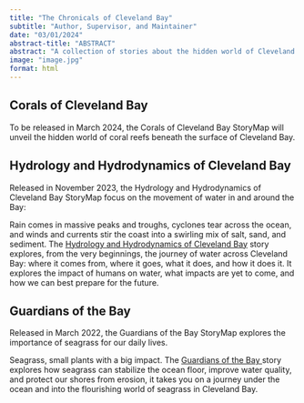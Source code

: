 ```yaml
---
title: "The Chronicals of Cleveland Bay"
subtitle: "Author, Supervisor, and Maintainer"
date: "03/01/2024"
abstract-title: "ABSTRACT"
abstract: "A collection of stories about the hidden world of Cleveland Bay. From coral reefs and seagrass meadows, to the dramatic twists and turns of hydrology and hydrodynamics, this page is your guide to the diverse wonders that lie beneath the surface."
image: "image.jpg"
format: html
---
```


::: {.callout-tip}
## Corals of Cleveland Bay
To be released in March 2024, the Corals of Cleveland Bay StoryMap will unveil the hidden world of coral reefs beneath the surface of Cleveland Bay.
:::



::: {.callout-tip}
## Hydrology and Hydrodynamics of Cleveland Bay

Released in November 2023, the Hydrology and Hydrodynamics of Cleveland Bay StoryMap focus on the movement of water in and around the Bay:

Rain comes in massive peaks and troughs, cyclones tear across the ocean, and winds and currents stir the coast into a swirling mix of salt, sand, and sediment. The <a href="https://storymaps.arcgis.com/stories/40fb1343dd8f4a8f9edc3b51e2346943" class="main-links"> Hydrology and Hydrodynamics of Cleveland Bay</a> story explores, from the very beginnings, the journey of water across Cleveland Bay: where it comes from, where it goes, what it does, and how it does it. It explores the impact of humans on water, what impacts are yet to come, and how we can best prepare for the future.
:::



::: {.callout-tip}
## Guardians of the Bay

Released in March 2022, the Guardians of the Bay StoryMap explores the importance of seagrass for our daily lives.

Seagrass, small plants with a big impact. The <a href="https://storymaps.arcgis.com/stories/1955ed7dd4c440639bb34f8a430aa054" class="main-links"> Guardians of the Bay </a> story explores how seagrass can stabilize the ocean floor, improve water quality, and protect our shores from erosion, it takes you on a journey under the ocean and into the flourishing world of seagrass in Cleveland Bay. 
:::


